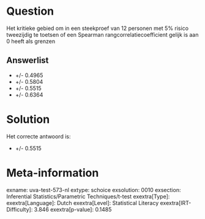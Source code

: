 Question
========

Het kritieke gebied om in een steekproef van 12 personen met 5% risico
tweezijdig te toetsen of een Spearman rangcorrelatiecoefficient gelijk
is aan 0 heeft als grenzen

Answerlist
----------

* +/- 0.4965
* +/- 0.5804
* +/- 0.5515
* +/- 0.6364

Solution
========

Het correcte antwoord is: 

* +/- 0.5515

Meta-information
================
exname: uva-test-573-nl
extype: schoice
exsolution: 0010
exsection: Inferential Statistics/Parametric Techniques/t-test
exextra[Type]: 
exextra[Language]: Dutch
exextra[Level]: Statistical Literacy
exextra[IRT-Difficulty]: 3.846
exextra[p-value]: 0.1485
